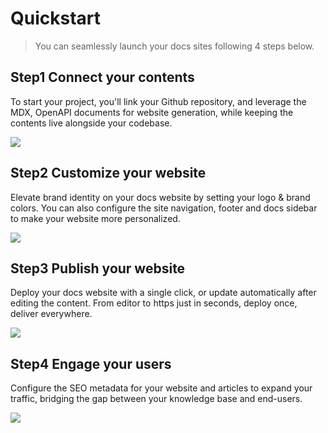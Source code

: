 # Quickstart

> You can seamlessly launch your docs sites following 4 steps below.



## Step1 Connect your contents

To start your project, you'll link your Github repository, and leverage the MDX, OpenAPI documents for website generation, while keeping the contents live alongside your codebase.

<Frame width="300px" height="auto" >
  <img src="docs_image/step1_connecting.png"  />
</Frame>



## Step2 Customize your website

Elevate brand identity on your docs website by setting your logo & brand colors. You can also configure the site navigation, footer and docs sidebar to make your website more personalized.

<Frame width="300px" height="auto" >
  <img src="docs_image/step2_customizing.png"  />
</Frame>



## Step3 Publish your website

Deploy your docs website with a single click, or update automatically after editing the content. From editor to https just in seconds, deploy once, deliver everywhere.

<Frame width="300px" height="auto" >
  <img src="docs_image/step3_publishing.png"  />
</Frame>



## Step4 Engage your users

Configure the SEO metadata for your website and articles to expand your traffic, bridging the gap between your knowledge base and end-users.

<Frame width="300px" height="auto" >
  <img src="docs_image/step4_engaging.png"  />
</Frame>
